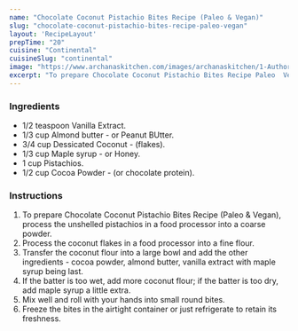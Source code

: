 ---
name: "Chocolate Coconut Pistachio Bites Recipe (Paleo & Vegan)"
slug: "chocolate-coconut-pistachio-bites-recipe-paleo-vegan"
layout: 'RecipeLayout'
prepTime: "20"
cuisine: "Continental"
cuisineSlug: "continental"
image: "https://www.archanaskitchen.com/images/archanaskitchen/1-Author/KarthikaKrishnan/Chocolate_coconut_pistachio_bites_Paleo__Vegan.jpg"
excerpt: "To prepare Chocolate Coconut Pistachio Bites Recipe Paleo  Vegan, process the unshelled pistachios in a food processor into a coarse powder"
---

### Ingredients

- 1/2 teaspoon Vanilla Extract.
- 1/3 cup Almond butter - or Peanut BUtter.
- 3/4 cup Dessicated Coconut - (flakes).
- 1/3 cup Maple syrup - or Honey.
- 1 cup Pistachios.
- 1/2 cup Cocoa Powder - (or chocolate protein).

### Instructions

1. To prepare Chocolate Coconut Pistachio Bites Recipe (Paleo & Vegan), process the unshelled pistachios in a food processor into a coarse powder.
1. Process the coconut flakes in a food processor into a fine flour.
1. Transfer the coconut flour into a large bowl and add the other ingredients - cocoa powder, almond butter, vanilla extract with maple syrup being last.
1. If the batter is too wet, add more coconut flour; if the batter is too dry, add maple syrup a little extra.
1. Mix well and roll with your hands into small round bites.
1. Freeze the bites in the airtight container or just refrigerate to retain its freshness.
